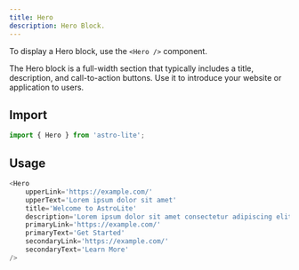 ```yaml
---
title: Hero
description: Hero Block.
---
```


To display a Hero block, use the `<Hero />` component.

The Hero block is a full-width section that typically includes a title, description, and call-to-action buttons. Use it to introduce your website or application to users.

<Hero
    upperLink='https://example.com/'
    upperText='Lorem ipsum dolor sit amet'
    title='Welcome to AstroLite'
    description='Lorem ipsum dolor sit amet consectetur adipiscing elit sed do eiusmod tempor incididunt ut labore et dolore magna aliqua, ut enim ad minim veniam quis nostrud exercitation.'
    primaryLink='https://example.com/'
    primaryText='Get Started'
    secondaryLink='https://example.com/'
    secondaryText='Learn More'
/>

## Import

```js title="src/components/example.astro"
import { Hero } from 'astro-lite';
```

## Usage

```js title="src/components/example.astro"
<Hero
    upperLink='https://example.com/'
    upperText='Lorem ipsum dolor sit amet'
    title='Welcome to AstroLite'
    description='Lorem ipsum dolor sit amet consectetur adipiscing elit sed do eiusmod tempor incididunt ut labore et dolore magna aliqua, ut enim ad minim veniam quis nostrud exercitation.'
    primaryLink='https://example.com/'
    primaryText='Get Started'
    secondaryLink='https://example.com/'
    secondaryText='Learn More'
/>
```
